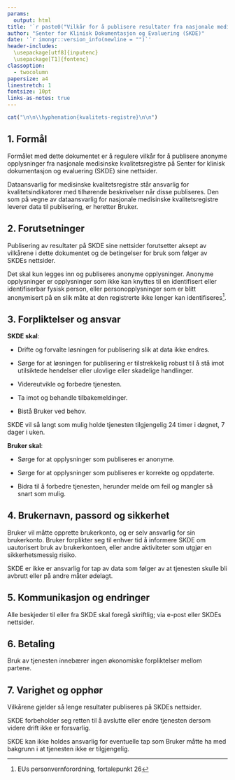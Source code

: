 ```yaml
---
params:
  output: html
title: '`r paste0("Vilkår for å publisere resultater fra nasjonale medisinske kvalitetsregistre på SKDEs nettsider")`'
author: "Senter for Klinisk Dokumentasjon og Evaluering (SKDE)"
date: '`r imongr::version_info(newline = "")`'
header-includes:
  \usepackage[utf8]{inputenc}
  \usepackage[T1]{fontenc}
classoption:
  - twocolumn
papersize: a4
linestretch: 1
fontsize: 10pt
links-as-notes: true
---
```


```r
cat("\n\n\\hyphenation{kvalitets-registre}\n\n")
```

## 1. Formål
Formålet med dette dokumentet er å regulere vilkår for å publisere anonyme opplysninger fra nasjonale medisinske kvalitetsregistre på Senter for klinisk dokumentasjon og evaluering (SKDE) sine nettsider.

Dataansvarlig for medisinske kvalitetsregistre står ansvarlig for kvalitetsindikatorer med tilhørende beskrivelser når disse publiseres. Den som på vegne av dataansvarlig for nasjonale medisinske kvalitetsregistre leverer data til publisering, er heretter Bruker.  

## 2. Forutsetninger
Publisering av resultater på SKDE sine nettsider forutsetter aksept av vilkårene i dette dokumentet og de betingelser for bruk som følger av SKDEs nettsider.

Det skal kun legges inn og publiseres anonyme opplysninger. Anonyme opplysninger er opplysninger som ikke kan knyttes til en identifisert eller identifiserbar fysisk person, eller personopplysninger som er blitt anonymisert på en slik måte at den registrerte ikke lenger kan identifiseres^[EUs personvernforordning, fortalepunkt 26].

## 3. Forpliktelser og ansvar
__SKDE skal__:

* Drifte og forvalte løsningen for publisering slik at data ikke endres.

* Sørge for at løsningen for publisering er tilstrekkelig robust til å stå imot utilsiktede hendelser eller ulovlige eller skadelige handlinger.

* Videreutvikle og forbedre tjenesten.

* Ta imot og behandle tilbakemeldinger.

* Bistå Bruker ved behov. 

SKDE vil så langt som mulig holde tjenesten tilgjengelig 24 timer i døgnet, 7 dager i uken.

__Bruker skal__:

* Sørge for at opplysninger som publiseres er anonyme.

* Sørge for at opplysninger som publiseres er korrekte og oppdaterte.

* Bidra til å forbedre tjenesten, herunder melde om feil og mangler så snart som mulig.


## 4. Brukernavn, passord og sikkerhet
Bruker vil måtte opprette brukerkonto, og er selv ansvarlig for sin brukerkonto. Bruker forplikter seg til enhver tid å informere SKDE om uautorisert bruk av brukerkontoen, eller andre aktiviteter som utgjør en sikkerhetsmessig risiko.

SKDE er ikke er ansvarlig for tap av data som følger av at tjenesten skulle bli avbrutt eller på andre måter ødelagt.

## 5. Kommunikasjon og endringer
Alle beskjeder til eller fra SKDE skal foregå skriftlig; via e-post eller SKDEs nettsider.

## 6. Betaling
Bruk av tjenesten innebærer ingen økonomiske forpliktelser mellom partene.

## 7. Varighet og opphør
Vilkårene gjelder så lenge resultater publiseres på SKDEs nettsider.

SKDE forbeholder seg retten til å avslutte eller endre tjenesten dersom videre drift ikke er forsvarlig.

SKDE kan ikke holdes ansvarlig for eventuelle tap som Bruker måtte ha med bakgrunn i at tjenesten ikke er tilgjengelig.
